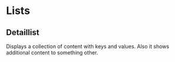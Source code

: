 

<Meta title='3.Molecules|Lists' />

# Lists

## Detaillist
Displays a collection of content with keys and values. Also it shows additional content to something other.

<Preview withToolbar>
    <Story name='Detaillist'>
        <Detaillist color='Blue' size='Small' />
    </Story>
</Preview>

